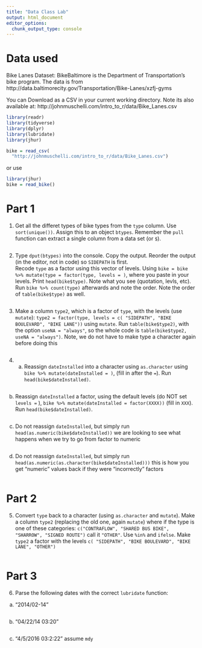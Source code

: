 ```yaml
---
title: "Data Class Lab"
output: html_document
editor_options: 
  chunk_output_type: console
---
```


# Data used

Bike Lanes Dataset: BikeBaltimore is the Department of Transportation's bike program. 
The data is from http://data.baltimorecity.gov/Transportation/Bike-Lanes/xzfj-gyms

You can Download as a CSV in your current working directory.  Note its also available at: 	http://johnmuschelli.com/intro_to_r/data/Bike_Lanes.csv 

```r
library(readr)
library(tidyverse)
library(dplyr)
library(lubridate)
library(jhur)

bike = read_csv(
  "http://johnmuschelli.com/intro_to_r/data/Bike_Lanes.csv")
```


or use 
```r
library(jhur)
bike = read_bike()
```



# Part 1

1.  Get all the differet types of bike types from the `type` column.
 Use `sort(unique())`.  Assign this to an object `btypes`.  Remember the `pull` function can extract a single column from a data set (or `$`).
 
```r



```

2. Type `dput(btypes)` into the console.  Copy the output.  Reorder the output (in the editor, not in code) so `SIDEPATH` is first.  
 Recode `type` as a factor using this vector of levels.  Using `bike = bike %>% mutate(type = factor(type, levels = )`, where you paste in your levels. Print `head(bike$type)`.  Note what you see (quotation, levls, etc).  Run 
 `bike %>% count(type)` afterwards and note the order. Note the order of `table(bike$type)` as well.
 
```r


```

3. Make a column `type2`, which is a factor of `type`, with the 
 levels (use `mutate`): 
 `type2 = factor(type, levels = c( "SIDEPATH", "BIKE BOULEVARD", "BIKE LANE"))` using `mutate`.  Run `table(bike$type2)`,
 with the option `useNA = "always"`, so the whole code is `table(bike$type2, useNA = "always")`.  Note, we do not have to make type a character again before doing this
```r


```

4. a) Reassign `dateInstalled` into a character using `as.character` using `bike %>% mutate(dateInstalled = )`, (fill in after the `=`).  Run `head(bike$dateInstalled)`.
```r

```


 b) Reassign `dateInstalled` a factor, using the default levels (do NOT set `levels = ` ), `bike %>% mutate(dateInstalled = factor(XXXX))` (fill in `XXX`).  Run `head(bike$dateInstalled)`.
```r



```

 c) Do not reassign `dateInstalled`, but simply run
 `head(as.numeric(bike$dateInstalled))` we are looking to see what happens when we try to go from factor to numeric
```r

```


 d) Do not reassign `dateInstalled`, but simply run
 `head(as.numeric(as.character(bike$dateInstalled)))`
 this is how you get "numeric" values back if they were "incorrectly" 
 factors
```r



```


# Part 2

5.  Convert `type` back to a character (using `as.character` and `mutate`).
 Make a column `type2` (replacing the old one, again `mutate`) where if the type is one of these categories:
 `c("CONTRAFLOW", "SHARED BUS BIKE", "SHARROW", "SIGNED ROUTE")`
 call it `"OTHER"`.  Use `%in%` and `ifelse`.  Make `type2` a factor
 with the levels `c( "SIDEPATH", "BIKE BOULEVARD", "BIKE LANE", "OTHER")`
```r

```

# Part 3

6.  Parse the following dates with the correct `lubridate` function:

a) "2014/02-14"

```r

```

 b) "04/22/14 03:20"
 
```r

```

c) "4/5/2016 03:2:22"  assume `mdy`

```r

```










